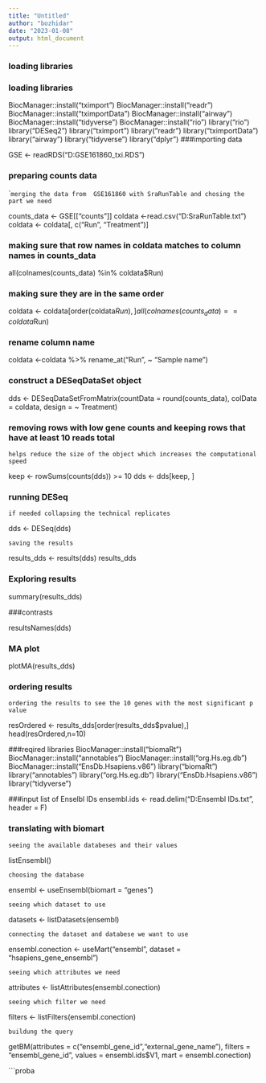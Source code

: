 ```yaml
---
title: "Untitled"
author: "bozhidar"
date: "2023-01-08"
output: html_document
---
```

### loading libraries
### loading libraries

BiocManager::install("tximport")
BiocManager::install("readr")
BiocManager::install("tximportData")
BiocManager::install("airway")
BiocManager::install("tidyverse")
BiocManager::install("rio")
library("rio")
library("DESeq2")
library("tximport")
library("readr")
library("tximportData")
library("airway")
library("tidyverse")
library("dplyr")
###importing data

GSE <- readRDS("D:GSE161860_txi.RDS")

### preparing counts data

``` merging the data from  GSE161860 with SraRunTable and chosing the part we need``

counts_data <- GSE[["counts"]]
coldata <-read.csv("D:SraRunTable.txt")
coldata <- coldata[, c("Run", "Treatment")]

### making sure that row names in coldata matches to column names in counts_data

all(colnames(counts_data) %in% coldata$Run)

### making sure they are in the same order

coldata <- coldata[order(coldata$Run),]
all(colnames(counts_data) == coldata$Run)

### rename column name

coldata <-coldata %>%
  rename_at("Run", ~ "Sample name")

### construct a DESeqDataSet object

dds <- DESeqDataSetFromMatrix(countData = round(counts_data),
                              colData = coldata,
                              design = ~ Treatment)

### removing rows with low gene counts and keeping rows that have at least 10 reads total

`` helps reduce the size of the object which increases the computational speed``

keep <- rowSums(counts(dds)) >= 10
dds <- dds[keep, ]

### running DESeq

`` if needed collapsing the technical replicates``

dds <- DESeq(dds)

``saving the results``

results_dds <- results(dds)
results_dds

### Exploring results

summary(results_dds)

###contrasts

resultsNames(dds)

### MA plot

plotMA(results_dds)

### ordering results

`` ordering the results to see the 10 genes with the most significant p value``

resOrdered <- results_dds[order(results_dds$pvalue),]
head(resOrdered,n=10)

###reqired libraries
BiocManager::install("biomaRt")
BiocManager::install("annotables")
BiocManager::install("org.Hs.eg.db")
BiocManager::install("EnsDb.Hsapiens.v86")
library("biomaRt")
library("annotables")
library("org.Hs.eg.db")
library("EnsDb.Hsapiens.v86")
library("tidyverse")

###input list of Enselbl IDs
ensembl.ids <- read.delim("D:Ensembl IDs.txt", header = F)

### translating with biomart

`` seeing the available databeses and their values``

listEnsembl()

`` choosing the database``

ensembl <- useEnsembl(biomart = "genes")

``seeing which dataset to use``

datasets <- listDatasets(ensembl)

``connecting the dataset and databese we want to use``

ensembl.conection <- useMart("ensembl", dataset = "hsapiens_gene_ensembl")

``seeing which attributes we need``

attributes <- listAttributes(ensembl.conection)

``seeing which filter we need``

filters <- listFilters(ensembl.conection)

``buildung the query``

getBM(attributes = c("ensembl_gene_id","external_gene_name"),
      filters = "ensembl_gene_id ",
      values = ensembl.ids$V1,
      mart = ensembl.conection)


```proba
